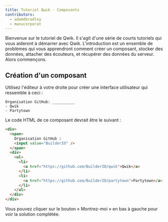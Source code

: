 ```yaml
---
title: Tutoriel Qwik - Composants
contributors:
  - adamdbradley
  - manucorporat
---
```


Bienvenue sur le tutoriel de Qwik. Il s'agit d'une série de courts tutoriels qui vous aideront à démarrer avec Qwik. L'introduction est un ensemble de problèmes qui vous apprendront comment créer un composant, stocker des données, attacher des écouteurs, et récupérer des données du serveur. Alors commençons.

## Création d'un composant

Utilisez l'éditeur à votre droite pour créer une interface utilisateur qui ressemble à ceci :

```
Organisation GitHub: __________
- Qwik
- Partytown
```

Le code HTML de ce composant devrait être le suivant :

```HTML
<div>
  <span>
    Organisation GitHub :
    <input value="BuilderIO" />
  </span>
  <div>
    <ul>
      <li>
        <a href="https://github.com/BuilderIO/qwik">Qwik</a>
      </li>
      <li>
        <a href="https://github.com/BuilderIO/partytown">Partytown</a>
      </li>
    </ul>
  </div>
</div>
```

Vous pouvez cliquer sur le bouton « Montrez-moi » en bas à gauche pour voir la solution complétée.
